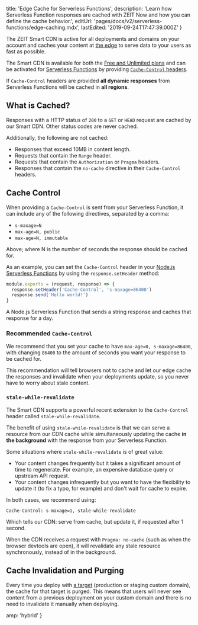 
  title: 'Edge Cache for Serverless Functions',
  description:
    'Learn how Serverless Function responses are cached with ZEIT Now and how you can define the cache behavior.',
  editUrl: 'pages/docs/v2/serverless-functions/edge-caching.mdx',
  lastEdited: '2019-09-24T17:47:39.000Z'
}

The ZEIT Smart CDN is active for all deployments and domains on your account and caches your content at [the edge](/docs/v2/advanced/platform/regions-and-providers/) to serve data to your users as fast as possible.

The Smart CDN is available for both the [Free and Unlimited plans](/pricing) and can be activated for [Serverless Functions](/docs/v2/serverless-functions/introduction) by providing [`Cache-Control` headers](https://developer.mozilla.org/en-US/docs/Web/HTTP/Headers/Cache-Control).

If `Cache-Control` headers are provided **all dynamic responses** from Serverless Functions will be cached in **all regions**.

## What is Cached?

Responses with a HTTP status of `200` to a `GET` or `HEAD` request are cached by our Smart CDN. Other status codes are never cached.

Additionally, the following are not cached:

- Responses that exceed 10MB in content length.
- Requests that contain the `Range` header.
- Requests that contain the `Authorization` or `Pragma` headers.
- Responses that contain the `no-cache` directive in their `Cache-Control` headers.

## Cache Control

When providing a `Cache-Control` is sent from your Serverless Function, it can include any of the following directives, separated by a comma:

- `s-maxage=N`
- `max-age=N, public`
- `max-age=N, immutable`

<Note>
  Above; where <InlineCode>N</InlineCode> is the number of seconds the response
  should be cached for.
</Note>

As an example, you can set the `Cache-Control` header in your [Node.js Serverless Functions](/docs/v2/serverless-functions/supported-languages#node.js) by using the `response.setHeader` method:

```js
module.exports = (request, response) => {
  response.setHeader('Cache-Control', 's-maxage=86400')
  response.send('Hello world!')
}
```

<Caption>
  A Node.js Serverless Function that sends a string response and caches that
  response for a day.
</Caption>

### Recommended `Cache-Control`

We recommend that you set your cache to have `max-age=0, s-maxage=86400`, with changing `86400` to the amount of seconds you want your response to be cached for.

This recommendation will tell browsers not to cache and let our edge cache the responses and invalidate when your deployments update, so you never have to worry about stale content.

### `stale-while-revalidate`

The Smart CDN supports a powerful recent extension to the `Cache-Control` header called `stale-while-revalidate`.

The benefit of using `stale-while-revalidate` is that we can serve a resource from our CDN cache while simultaneously updating the cache **in the background** with the response from your Serverless Function.

Some situations where `stale-while-revalidate` is of great value:

- Your content changes frequently but it takes a significant amount of time to regenerate. For example, an expensive database query or upstream API request.
- Your content changes infrequently but you want to have the flexibility to update it (to fix a typo, for example) and don't wait for cache to expire.

In both cases, we recommend using:

```
Cache-Control: s-maxage=1, stale-while-revalidate
```

Which tells our CDN: serve from cache, but update it, if requested after 1 second.

When the CDN receives a request with `Pragma: no-cache` (such as when the browser devtools are open), it will revalidate any stale resource synchronously, instead of in the background.

## Cache Invalidation and Purging

Every time you deploy with [a target](/docs/v2/custom-domains#deploying-with-your-domain) (production or staging custom domain), the cache for that target is purged. This means that users will never see content from a previous deployment on your custom domain and there is no need to invalidate it manually when deploying.


  amp: 'hybrid'
}
